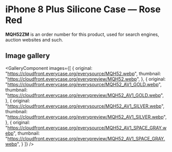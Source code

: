 
# iPhone 8 Plus Silicone Case — Rose Red

<Callout type='info' emoji='👉🏻'>**MQH52ZM** is an order number for this product, used for search engines, auction websites and such.</Callout>

## Image gallery

<GalleryComponent
    images={[
      {
        original: "https://cloudfront.everycase.org/everysource/MQH52.webp",
        thumbnail: "https://cloudfront.everycase.org/everypreview/MQH52.webp",
      },
      {
        original: "https://cloudfront.everycase.org/everysource/MQH52_AV1_GOLD.webp",
        thumbnail: "https://cloudfront.everycase.org/everypreview/MQH52_AV1_GOLD.webp",
      },
      {
        original: "https://cloudfront.everycase.org/everysource/MQH52_AV1_SILVER.webp",
        thumbnail: "https://cloudfront.everycase.org/everypreview/MQH52_AV1_SILVER.webp",
      },
      {
        original: "https://cloudfront.everycase.org/everysource/MQH52_AV1_SPACE_GRAY.webp",
        thumbnail: "https://cloudfront.everycase.org/everypreview/MQH52_AV1_SPACE_GRAY.webp",
      }
    ]}
  />
